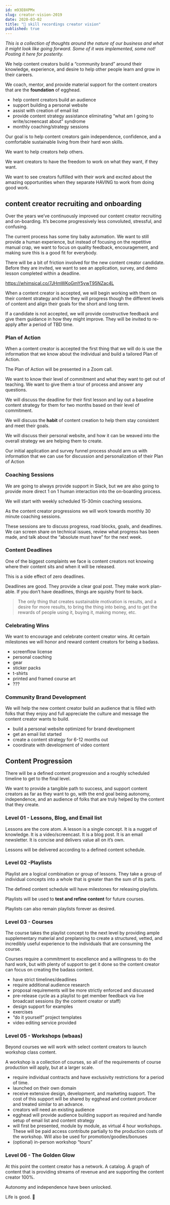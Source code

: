 ```yaml
---
id: m93E0XPMx
slug: creator-vision-2019
date: 2020-03-02
title: "🧠 skill recordings creator vision"
published: true
---
```

_This is a collection of thoughts around the nature of our business and what it might look like going forward. Some of it was implemented, some not! Posting it here for posterity._

We help content creators build a “community brand” around their knowledge, experience, and desire to help other people learn and grow in their careers. 

We coach, mentor, and provide material support for the content creators that are the **foundation** of egghead.


- help content creators build an audience
- support building a personal website
- assist with creation of email list
- provide content strategy assistance eliminating “what am I going to write/screencast about” syndrome
- monthly coaching/strategy sessions

Our goal is to help content creators gain independence, confidence, and a comfortable sustainable living from their hard won skills. 

We want to help creators help others. 

We want creators to have the freedom to work on what they want, if they want. 

We want to see creators fulfilled with their work and excited about the amazing opportunities when they separate HAVING to work from doing good work.

## content creator recruiting and onboarding

Over the years we’ve continuously improved our content creator recruiting and on-boarding. It’s become progressively less convoluted, stressful, and confusing.

The current process has some tiny baby automation. We want to still provide a human experience, but instead of focusing on the repetitive manual crap, we want to focus on quality feedback, encouragement, and making sure this is a good fit for everybody.

There will be a bit of friction involved for the new content creator candidate. Before they are invited, we want to see an application, survey, and demo lesson completed within a deadline.

https://whimsical.co/7JHmWKoGmY5ywT95NZac4L

When a content creator is accepted, we will begin working with them on their content strategy and how they will progress though the different levels of content and align their goals for the short and long term.

If a candidate is not accepted, we will provide constructive feedback and give them guidance in how they might improve. They will be invited to re-apply after a period of TBD time.

### Plan of Action

When a content creator is accepted the first thing that we will do is use the information that we know about the individual and build a tailored Plan of Action.

The Plan of Action will be presented in a Zoom call.

We want to know their level of commitment and what they want to get out of teaching. We want to give them a tour of process and answer any questions.

We will discuss the deadline for their first lesson and lay out a baseline content strategy for them for two months based on their level of commitment.

We will discuss the **habit** of content creation to help them stay consistent and meet their goals.

We will discuss their personal website, and how it can be weaved into the overall strategy we are helping them to create.

Our initial application and survey funnel process should arm us with information that we can use for discussion and personalization of their Plan of Action

### Coaching Sessions

We are going to always provide support in Slack, but we are also going to provide more direct 1 on 1 human interaction into the on-boarding process.

We will start with weekly scheduled 15-30min coaching sessions.

As the content creator progressions we will work towards monthly 30 minute coaching sessions.

These sessions are to discuss progress, road blocks, goals, and deadlines. We can screen share on technical issues, review what progress has been made, and talk about the “absolute must have” for the next week.

### Content Deadlines

One of the biggest complaints we face is content creators not knowing where their content sits and when it will be released.

This is a side effect of zero deadlines.

Deadlines are good. They provide a clear goal post. They make work plan-able. If you don’t have deadlines, things are squishy front to back.


> The only thing that creates sustainable motivation is results, and a desire for more results, to bring the thing into being, and to get the rewards of people using it, buying it, making money, etc.
### Celebrating Wins

We want to encourage and celebrate content creator wins. At certain milestones we will honor and reward content creators for being a badass.

- screenflow license
- personal coaching
- gear
- sticker packs
- t-shirts
- printed and framed course art
- ???

### Community Brand Development

We will help the new content creator build an audience that is filled with folks that they enjoy and full appreciate the culture and message the content creator wants to build.

- build a personal website optimized for brand development
- get an email list started
- create a content strategy for 6-12 months out
- coordinate with development of video content
## Content Progression

There will be a defined content progression and a roughly scheduled timeline to get to the final level.

We want to provide a tangible path to success, and support content creators as far as they want to go, with the end goal being autonomy, independence, and an audience of folks that are truly helped by the content that they create.

### Level 01 - Lessons, Blog, and Email list

Lessons are the core atom. A lesson is a single concept. It is a nugget of knowledge. It is a video/screencast. It is a blog post. It is an email newsletter. It is concise and delivers value all on it’s own.

Lessons will be delivered according to a defined content schedule.

### Level 02 -Playlists

Playlist are a logical combination or group of lessons. They take a group of individual concepts into a whole that is greater than the sum of its parts.

The defined content schedule will have milestones for releasing playlists.

Playlists will be used to **test and refine content** for future courses.

Playlists can also remain playlists forever as desired.

### Level 03 - Courses

The course takes the playlist concept to the next level by providing ample supplementary material and preplanning to create a structured, vetted, and incredibly useful experience to the individuals that are consuming the course.

Courses require a commitment to excellence and a willingness to do the hard work, but with plenty of support to get it done so the content creator can focus on creating the badass content.

- have strict timelines/deadlines
- require additional audience research
- proposal requirements will be more strictly enforced and discussed
- pre-release cycle as a playlist to get member feedback via live broadcast sessions (by the content creator or staff)
- design support for examples
- exercises
- “do it yourself” project templates
- video editing service provided

### Level 05 - Workshops (wbaas)

Beyond courses we will work with select content creators to launch workshop class content.

A workshop is a collection of courses, so all of the requirements of course production will apply, but at a larger scale.

- require individual contracts and have exclusivity restrictions for a period of time.
- launched on their own domain
- receive extensive design, development, and marketing support. The cost of this support will be shared by egghead and content producer and treated similar to an advance.
- creators will need an existing audience
- egghead will provide audience building support as required and handle setup of email list and content strategy
- will first be presented, module by module, as virtual 4 hour workshops. These will be paid access contribute partially to the production costs of the workshop. Will also be used for promotion/goodies/bonuses
- (optional) in-person workshop “tours”

### Level 06 - The Golden Glow

<ResponsiveEmbed src='https://www.youtube.com/embed/GRSaFqiNHng' allowfullscreen />

At this point the content creator has a network. A catalog. A graph of content that is providing streams of revenue and are supporting the content creator 100%. 

Autonomy and independence have been unlocked.

Life is good. 💖

